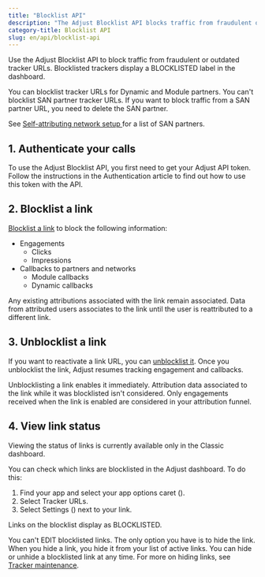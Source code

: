 ```yaml
---
title: "Blocklist API"
description: "The Adjust Blocklist API blocks traffic from fraudulent or outdated tracker URLs created for Dynamic and Module partners."
category-title: Blocklist API
slug: en/api/blocklist-api
---
```



<BlocklistCallout />

Use the Adjust Blocklist API to block traffic from fraudulent or outdated tracker URLs. Blocklisted trackers display a <GuiLabel>BLOCKLISTED</GuiLabel> label in the dashboard.

You can blocklist tracker URLs for Dynamic and Module partners. You can't blocklist SAN partner tracker URLs. If you want to block traffic from a SAN partner URL, you need to delete the SAN partner.

<Callout type="seealso" title="See also">

See [Self-attributing network setup
](https://help.adjust.com/en/suite/article/self-attributing-network-san-setup) for a list of SAN partners.

</Callout>

## 1. Authenticate your calls

To use the Adjust Blocklist API, you first need to get your Adjust API token. Follow the instructions in the Authentication article to find out how to use this token with the API.

## 2. Blocklist a link

[Blocklist a link](/en/api/blocklist-api/blocklist) to block the following information:

* Engagements
   * Clicks
   * Impressions
* Callbacks to partners and networks
   * Module callbacks
   * Dynamic callbacks

Any existing attributions associated with the link remain associated. Data from attributed users associates to the link until the user is reattributed to a different link.

## 3. Unblocklist a link

If you want to reactivate a link URL, you can [unblocklist it](/en/api/blocklist-api/unblocklist). Once you unblocklist the link, Adjust resumes tracking engagement and callbacks.

<Callout type="note">

Unblocklisting a link enables it immediately. Attribution data associated to the link while it was blocklisted isn't considered. Only engagements received when the link is enabled are considered in your attribution funnel.

</Callout>

## 4. View link status

<Callout type="important">

Viewing the status of links is currently available only in the Classic dashboard.

</Callout>

You can check which links are blocklisted in the Adjust dashboard. To do this:

1. Find your app and select your app options caret (<Icon name="ChevronUpSmall" />).
2. Select <GuiLabel>Tracker URLs</GuiLabel>.
3. Select <GuiLabel>Settings</GuiLabel> (<Icon name="CogWheel" />) next to your link.

Links on the blocklist display as <GuiLabel>BLOCKLISTED</GuiLabel>.

You can't <GuiLabel>EDIT</GuiLabel> blocklisted links. The only option you have is to hide the link. When you hide a link, you hide it from your list of active links. You can hide or unhide a blocklisted link at any time. For more on hiding links, see [Tracker maintenance](https://help.adjust.com/en/article/tracker-maintenance).
